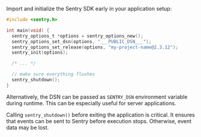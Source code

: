 Import and initialize the Sentry SDK early in your application setup:

```c
#include <sentry.h>

int main(void) {
  sentry_options_t *options = sentry_options_new();
  sentry_options_set_dsn(options, "___PUBLIC_DSN___");
  sentry_options_set_release(options, "my-project-name@2.3.12");
  sentry_init(options);

  /* ... */

  // make sure everything flushes
  sentry_shutdown();
}
```

Alternatively, the DSN can be passed as `SENTRY_DSN` environment variable during runtime. This can be especially useful for server applications.

<Alert level="warning" title="Warning">

Calling `sentry_shutdown()` before exiting the application is critical. It
ensures that events can be sent to Sentry before execution stops. Otherwise,
event data may be lost.

</Alert>
